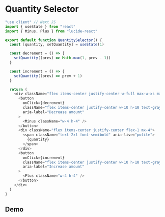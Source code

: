 # Quantity Selector

```js
"use client" // Next JS
import { useState } from "react"
import { Minus, Plus } from "lucide-react"

export default function QuantitySelector() {
  const [quantity, setQuantity] = useState(1)

  const decrement = () => {
    setQuantity((prev) => Math.max(1, prev - 1))
  }

  const increment = () => {
    setQuantity((prev) => prev + 1)
  }

  return (
    <div className="flex items-center justify-center w-full max-w-xs mx-auto">
      <button
        onClick={decrement}
        className="flex items-center justify-center w-10 h-10 text-gray-600 transition-colors rounded-full hover:bg-gray-100 focus:outline-none focus:ring-2 focus:ring-gray-200"
        aria-label="Decrease amount"
      >
        <Minus className="w-4 h-4" />
      </button>
      <div className="flex items-center justify-center flex-1 mx-4">
        <span className="text-2xl font-semibold" aria-live="polite">
          {quantity}
        </span>
      </div>
      <button
        onClick={increment}
        className="flex items-center justify-center w-10 h-10 text-gray-600 transition-colors rounded-full hover:bg-gray-100 focus:outline-none focus:ring-2 focus:ring-gray-200"
        aria-label="Increase amount"
      >
        <Plus className="w-4 h-4" />
      </button>
    </div>
  )
}
```

## Demo


<QuantitySelector />
